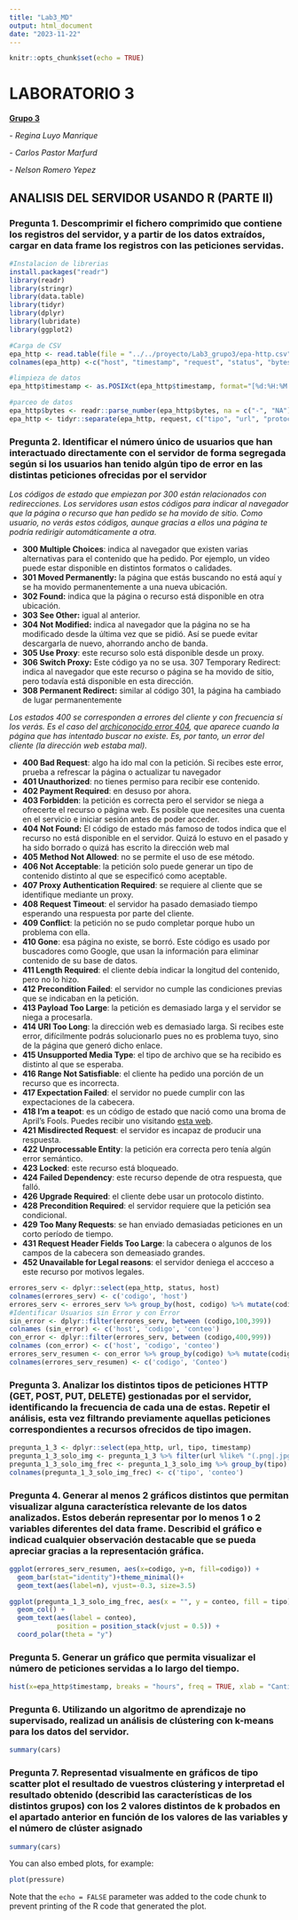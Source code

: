 ```yaml
---
title: "Lab3_MD"
output: html_document
date: "2023-11-22"
---
```


```r
knitr::opts_chunk$set(echo = TRUE)
```

# LABORATORIO 3

[**Grupo 3**]{.underline}

*- Regina Luyo Manrique*

*- Carlos Pastor Marfurd*

*- Nelson Romero Yepez*

## ANALISIS DEL SERVIDOR USANDO R (PARTE II)

### **Pregunta 1. Descomprimir el fichero comprimido que contiene los registros del servidor, y a partir de los datos extraídos, cargar en data frame los registros con las peticiones servidas.**

```r
#Instalacion de librerias 
install.packages("readr")
library(readr)
library(stringr)
library(data.table)
library(tidyr)
library(dplyr)
library(lubridate)
library(ggplot2)

#Carga de CSV 
epa_http <- read.table(file = "../../proyecto/Lab3_grupo3/epa-http.csv", sep = " ", quote = '"', fill = TRUE)
colnames(epa_http) <-c("host", "timestamp", "request", "status", "bytes")

#limpieza de datos
epa_http$timestamp <- as.POSIXct(epa_http$timestamp, format="[%d:%H:%M:%S]", tz="UTC")

#parceo de datos
epa_http$bytes <- readr::parse_number(epa_http$bytes, na = c("-", "NA"), locale = default_locale(), trim_ws = TRUE)
epa_http <- tidyr::separate(epa_http, request, c("tipo", "url", "protocolo"), sep = " ")

```

### Pregunta 2. Identificar el número único de usuarios que han interactuado directamente con el servidor de forma segregada según si los usuarios han tenido algún tipo de error en las distintas peticiones ofrecidas por el servidor

*Los códigos de estado que empiezan por 300 están relacionados con redirecciones. Los servidores usan estos códigos para indicar al navegador que la página o recurso que han pedido se ha movido de sitio. Como usuario, no verás estos códigos, aunque gracias a ellos una página te podría redirigir automáticamente a otra.*

-   **300 Multiple Choices**: indica al navegador que existen varias alternativas para el contenido que ha pedido. Por ejemplo, un vídeo puede estar disponible en distintos formatos o calidades.
-   **301 Moved Permanently:** la página que estás buscando no está aquí y se ha movido permanentemente a una nueva ubicación.
-   **302 Found:** indica que la página o recurso está disponible en otra ubicación.
-   **303 See Other:** igual al anterior.
-   **304 Not Modified:** indica al navegador que la página no se ha modificado desde la última vez que se pidió. Así se puede evitar descargarla de nuevo, ahorrando ancho de banda.
-   **305 Use Proxy**: este recurso solo está disponible desde un proxy.
-   **306 Switch Proxy:** Este código ya no se usa. 307 Temporary Redirect: indica al navegador que este recurso o página se ha movido de sitio, pero todavía está disponible en esta dirección.
-   **308 Permanent Redirect:** similar al código 301, la página ha cambiado de lugar permanentemente

*Los estados 400 se corresponden a errores del cliente y con frecuencia sí los verás. Es el caso del [archiconocido error 404](https://www.genbeta.com/web/error-404-not-found-historia-y-hazanas-de-este-mitico-codigo), que aparece cuando la página que has intentado buscar no existe. Es, por tanto, un error del cliente (la dirección web estaba mal).*

-   **400 Bad Request**: algo ha ido mal con la petición. Si recibes este error, prueba a refrescar la página o actualizar tu navegador
-   **401 Unauthorized**: no tienes permiso para recibir ese contenido.
-   **402 Payment Required**: en desuso por ahora.
-   **403 Forbidden**: la petición es correcta pero el servidor se niega a ofrecerte el recurso o página web. Es posible que necesites una cuenta en el servicio e iniciar sesión antes de poder acceder.
-   **404 Not Found:** El código de estado más famoso de todos indica que el recurso no está disponible en el servidor. Quizá lo estuvo en el pasado y ha sido borrado o quizá has escrito la dirección web mal
-   **405 Method Not Allowed**: no se permite el uso de ese método.
-   **406 Not Acceptable**: la petición solo puede generar un tipo de contenido distinto al que se especificó como aceptable.
-   **407 Proxy Authentication Required**: se requiere al cliente que se identifique mediante un proxy.
-   **408 Request Timeout**: el servidor ha pasado demasiado tiempo esperando una respuesta por parte del cliente.
-   **409 Conflict**: la petición no se pudo completar porque hubo un problema con ella.
-   **410 Gone**: esa página no existe, se borró. Este código es usado por buscadores como Google, que usan la información para eliminar contenido de su base de datos.
-   **411 Length Required**: el cliente debía indicar la longitud del contenido, pero no lo hizo.
-   **412 Precondition Failed**: el servidor no cumple las condiciones previas que se indicaban en la petición.
-   **413 Payload Too Large**: la petición es demasiado larga y el servidor se niega a procesarla.
-   **414 URI Too Long**: la dirección web es demasiado larga. Si recibes este error, difícilmente podrás solucionarlo pues no es problema tuyo, sino de la página que generó dicho enlace.
-   **415 Unsupported Media Type**: el tipo de archivo que se ha recibido es distinto al que se esperaba.
-   **416 Range Not Satisfiable**: el cliente ha pedido una porción de un recurso que es incorrecta.
-   **417 Expectation Failed**: el servidor no puede cumplir con las expectaciones de la cabecera.
-   **418 I'm a teapot**: es un código de estado que nació como una broma de April's Fools. Puedes recibir uno visitando [esta web](http://google.com/teapot).
-   **421 Misdirected Request**: el servidor es incapaz de producir una respuesta.
-   **422 Unprocessable Entity**: la petición era correcta pero tenía algún error semántico.
-   **423 Locked**: este recurso está bloqueado.
-   **424 Failed Dependency**: este recurso depende de otra respuesta, que falló.
-   **426 Upgrade Required**: el cliente debe usar un protocolo distinto.
-   **428 Precondition Required**: el servidor requiere que la petición sea condicional.
-   **429 Too Many Requests**: se han enviado demasiadas peticiones en un corto período de tiempo.
-   **431 Request Header Fields Too Large**: la cabecera o algunos de los campos de la cabecera son demeasiado grandes.
-   **452 Unavailable for Legal reasons**: el servidor deniega el accceso a este recurso por motivos legales.

```r
errores_serv <- dplyr::select(epa_http, status, host)
colnames(errores_serv) <- c('codigo', 'host')
errores_serv <- errores_serv %>% group_by(host, codigo) %>% mutate(codigo) %>% summarise(n = n())
#Identificar Usuarios sin Error y con Error
sin_error <- dplyr::filter(errores_serv, between (codigo,100,399))
colnames (sin_error) <- c('host', 'codigo', 'conteo')
con_error <- dplyr::filter(errores_serv, between (codigo,400,999))
colnames (con_error) <- c('host', 'codigo', 'conteo')
errores_serv_resumen <- con_error %>% group_by(codigo) %>% mutate(codigo) %>% summarise(n = n())
colnames(errores_serv_resumen) <- c('codigo', 'Conteo')
```

### Pregunta 3. Analizar los distintos tipos de peticiones HTTP (GET, POST, PUT, DELETE) gestionadas por el servidor, identificando la frecuencia de cada una de estas. Repetir el análisis, esta vez filtrando previamente aquellas peticiones correspondientes a recursos ofrecidos de tipo imagen.

```r
pregunta_1_3 <- dplyr::select(epa_http, url, tipo, timestamp)
pregunta_1_3_solo_img <- pregunta_1_3 %>% filter(url %like% "(.png|.jpg|.gif|.JPG|.PNG|.GIF)")
pregunta_1_3_solo_img_frec <- pregunta_1_3_solo_img %>% group_by(tipo) %>% mutate(tipo) %>% summarise(n = n())
colnames(pregunta_1_3_solo_img_frec) <- c('tipo', 'conteo')
```

### Pregunta 4. Generar al menos 2 gráficos distintos que permitan visualizar alguna característica relevante de los datos analizados. Estos deberán representar por lo menos 1 o 2 variables diferentes del data frame. Describid el gráfico e indicad cualquier observación destacable que se pueda apreciar gracias a la representación gráfica.

```r
ggplot(errores_serv_resumen, aes(x=codigo, y=n, fill=codigo)) +
  geom_bar(stat="identity")+theme_minimal()+
  geom_text(aes(label=n), vjust=-0.3, size=3.5)

ggplot(pregunta_1_3_solo_img_frec, aes(x = "", y = conteo, fill = tipo)) +
  geom_col() +
  geom_text(aes(label = conteo),
            position = position_stack(vjust = 0.5)) +
  coord_polar(theta = "y")
```

### Pregunta 5. Generar un gráfico que permita visualizar el número de peticiones servidas a lo largo del tiempo.

```r
hist(x=epa_http$timestamp, breaks = "hours", freq = TRUE, xlab = "Cantidad de peticiones por día", main = "Cantidad de peticiones a los largo de tiempo")
```

### Pregunta 6. Utilizando un algoritmo de aprendizaje no supervisado, realizad un análisis de clústering con k-means para los datos del servidor.

```r
summary(cars)
```

### Pregunta 7. Representad visualmente en gráficos de tipo scatter plot el resultado de vuestros clústering y interpretad el resultado obtenido (describid las características de los distintos grupos) con los 2 valores distintos de k probados en el apartado anterior en función de los valores de las variables y el número de clúster asignado

```r
summary(cars)
```

You can also embed plots, for example:

```r
plot(pressure)
```

Note that the `echo = FALSE` parameter was added to the code chunk to prevent printing of the R code that generated the plot.
